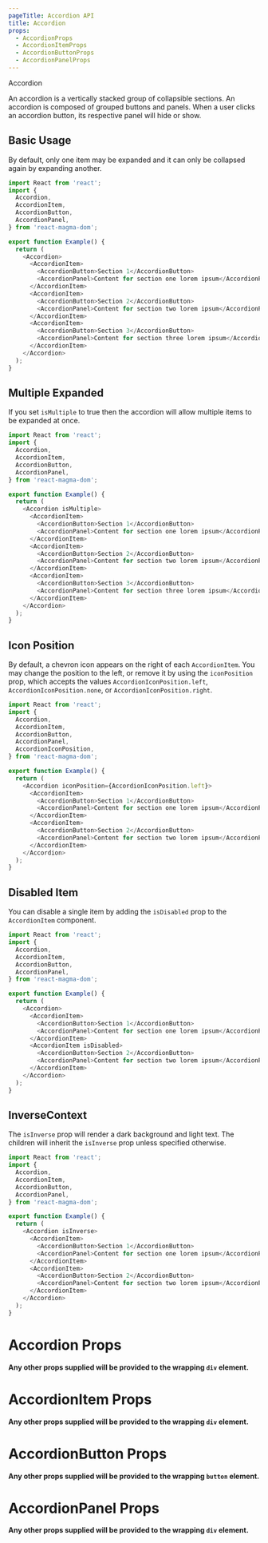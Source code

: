 ```yaml
---
pageTitle: Accordion API
title: Accordion
props:
  - AccordionProps
  - AccordionItemProps
  - AccordionButtonProps
  - AccordionPanelProps
---
```


<DocsHeading type="api">Accordion</DocsHeading>

An accordion is a vertically stacked group of collapsible sections. An accordion is composed of grouped buttons and panels. When a user clicks an accordion button, its respective panel will hide or show.

## Basic Usage

By default, only one item may be expanded and it can only be collapsed again by expanding another.

```typescript
import React from 'react';
import {
  Accordion,
  AccordionItem,
  AccordionButton,
  AccordionPanel,
} from 'react-magma-dom';

export function Example() {
  return (
    <Accordion>
      <AccordionItem>
        <AccordionButton>Section 1</AccordionButton>
        <AccordionPanel>Content for section one lorem ipsum</AccordionPanel>
      </AccordionItem>
      <AccordionItem>
        <AccordionButton>Section 2</AccordionButton>
        <AccordionPanel>Content for section two lorem ipsum</AccordionPanel>
      </AccordionItem>
      <AccordionItem>
        <AccordionButton>Section 3</AccordionButton>
        <AccordionPanel>Content for section three lorem ipsum</AccordionPanel>
      </AccordionItem>
    </Accordion>
  );
}
```

## Multiple Expanded

If you set `isMultiple` to true then the accordion will allow multiple items to be expanded at once.

```typescript
import React from 'react';
import {
  Accordion,
  AccordionItem,
  AccordionButton,
  AccordionPanel,
} from 'react-magma-dom';

export function Example() {
  return (
    <Accordion isMultiple>
      <AccordionItem>
        <AccordionButton>Section 1</AccordionButton>
        <AccordionPanel>Content for section one lorem ipsum</AccordionPanel>
      </AccordionItem>
      <AccordionItem>
        <AccordionButton>Section 2</AccordionButton>
        <AccordionPanel>Content for section two lorem ipsum</AccordionPanel>
      </AccordionItem>
      <AccordionItem>
        <AccordionButton>Section 3</AccordionButton>
        <AccordionPanel>Content for section three lorem ipsum</AccordionPanel>
      </AccordionItem>
    </Accordion>
  );
}
```

## Icon Position

By default, a chevron icon appears on the right of each `AccordionItem`. You may change the position to the left, or remove it by using the `iconPosition` prop, which accepts the values `AccordionIconPosition.left`, `AccordionIconPosition.none`, or `AccordionIconPosition.right`.

```typescript
import React from 'react';
import {
  Accordion,
  AccordionItem,
  AccordionButton,
  AccordionPanel,
  AccordionIconPosition,
} from 'react-magma-dom';

export function Example() {
  return (
    <Accordion iconPosition={AccordionIconPosition.left}>
      <AccordionItem>
        <AccordionButton>Section 1</AccordionButton>
        <AccordionPanel>Content for section one lorem ipsum</AccordionPanel>
      </AccordionItem>
      <AccordionItem>
        <AccordionButton>Section 2</AccordionButton>
        <AccordionPanel>Content for section two lorem ipsum</AccordionPanel>
      </AccordionItem>
    </Accordion>
  );
}
```

## Disabled Item

You can disable a single item by adding the `isDisabled` prop to the `AccordionItem` component.

```typescript
import React from 'react';
import {
  Accordion,
  AccordionItem,
  AccordionButton,
  AccordionPanel,
} from 'react-magma-dom';

export function Example() {
  return (
    <Accordion>
      <AccordionItem>
        <AccordionButton>Section 1</AccordionButton>
        <AccordionPanel>Content for section one lorem ipsum</AccordionPanel>
      </AccordionItem>
      <AccordionItem isDisabled>
        <AccordionButton>Section 2</AccordionButton>
        <AccordionPanel>Content for section two lorem ipsum</AccordionPanel>
      </AccordionItem>
    </Accordion>
  );
}
```

## InverseContext

The `isInverse` prop will render a dark background and light text. The children will
inherit the `isInverse` prop unless specified otherwise.

```typescript
import React from 'react';
import {
  Accordion,
  AccordionItem,
  AccordionButton,
  AccordionPanel,
} from 'react-magma-dom';

export function Example() {
  return (
    <Accordion isInverse>
      <AccordionItem>
        <AccordionButton>Section 1</AccordionButton>
        <AccordionPanel>Content for section one lorem ipsum</AccordionPanel>
      </AccordionItem>
      <AccordionItem>
        <AccordionButton>Section 2</AccordionButton>
        <AccordionPanel>Content for section two lorem ipsum</AccordionPanel>
      </AccordionItem>
    </Accordion>
  );
}
```

# Accordion Props

**Any other props supplied will be provided to the wrapping `div` element.**

<AccordionProps />

# AccordionItem Props

**Any other props supplied will be provided to the wrapping `div` element.**

<AccordionItemProps />

# AccordionButton Props

**Any other props supplied will be provided to the wrapping `button` element.**

<AccordionButtonProps />

# AccordionPanel Props

**Any other props supplied will be provided to the wrapping `div` element.**

<AccordionPanelProps />
